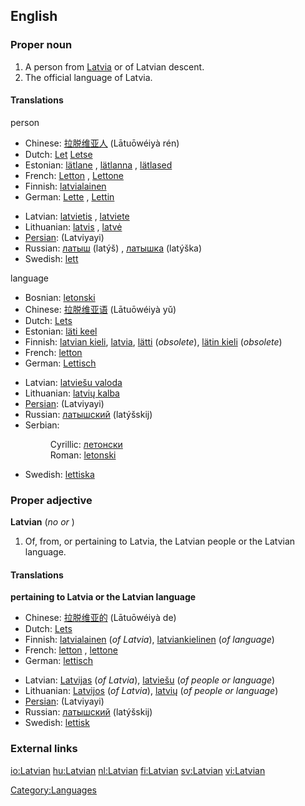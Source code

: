 ==English==

===Proper noun===
{{wikipedia}}
{{en-proper noun}}
# A person from [[Latvia]] or of Latvian descent.
# The official language of Latvia.

====Translations====
;person
{{top}}
*Chinese: [[拉脱维亚人]] (Lātuōwéiyà rén)
*Dutch: [[Let]] {{m}} [[Letse]] {{f}}
*Estonian: [[lätlane]] {{mf}}, [[lätlanna]] {{f}}, [[lätlased]] {{p}}
*French: [[Letton]] {{m}}, [[Lettone]] {{f}}
*Finnish: [[latvialainen]]
*German: [[Lette]] {{m}}, [[Lettin]] {{f}}
{{mid}}
*Latvian: [[latvietis]] {{m}}, [[latviete]] {{f}}
*Lithuanian: [[latvis]] {{m}}, [[latvė]] {{f}}
*[[Persian]]: {{FAchar|[[لاتویایی]]}} (Latviyayi)
*Russian: [[латыш]] (latýš) {{m}}, [[латышка]] (latýška) {{f}}
*Swedish: [[lett]] {{c}}
{{bottom}}

;language
{{top}}
*Bosnian: [[letonski#Bosnian|letonski]] {{m}}
*Chinese: [[拉脱维亚语]] (Lātuōwéiyà yǔ)
*Dutch: [[Lets]]
*Estonian: [[läti keel]]
*Finnish: [[latvian kieli]], [[latvia]], [[lätti]] (''obsolete''), [[lätin kieli]] (''obsolete'')
*French: [[letton]] {{m}}
*German: [[Lettisch]] {{n}}
{{mid}}
*Latvian: [[latviešu valoda]] {{f}}
*Lithuanian: [[latvių kalba]]
*[[Persian]]: {{FAchar|[[لاتویایی]]}} (Latviyayi)
*Russian: [[латышский]] (latýšskij)
*Serbian:
*:Cyrillic: [[летонски#Serbian|летонски]] {{m}}
*:Roman: [[letonski#Serbian|letonski]] {{m}}
*Swedish: [[lettiska]]
{{bottom}}

===Proper adjective===
'''Latvian''' (''no'' {{compar}} ''or'' {{superl}})
# Of, from, or pertaining to Latvia, the Latvian people or the Latvian language.

====Translations====
'''pertaining to Latvia or the Latvian language'''
{{top}}
*Chinese: [[拉脱维亚的]] (Lātuōwéiyà de)
*Dutch: [[Lets]]
*Finnish: [[latvialainen]] (''of Latvia''), [[latviankielinen]] (''of language'')
*French: [[letton]] {{m}}, [[lettone]] {{f}}
*German: [[lettisch]]
{{mid}}
*Latvian: [[Latvijas]] (''of Latvia''), [[latviešu]] (''of people or language'')
*Lithuanian: [[Latvijos]] (''of Latvia''), [[latvių]] (''of people or language'')
*[[Persian]]: {{FAchar|[[لاتویایی]]}} (Latviyayi)
*Russian: [[латышский]] (latýšskij)
*Swedish: [[lettisk]]
{{bottom}}

===External links===
{{ethnologue|code=lav}}

{{interwiktionary|code=lv}}

[[Category:Languages]]

[[io:Latvian]]
[[hu:Latvian]]
[[nl:Latvian]]
[[fi:Latvian]]
[[sv:Latvian]]
[[vi:Latvian]]